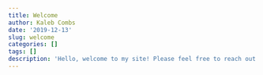 ```yaml
---
title: Welcome
author: Kaleb Combs
date: '2019-12-13'
slug: welcome
categories: []
tags: []
description: 'Hello, welcome to my site! Please feel free to reach out via email if you are interested in speaking to me about any of the posted content. Although Im a Biology major, I have a strong interest in computer science and would love to hear about any opportunities that are available. Thank you for stopping by!'
---
```

